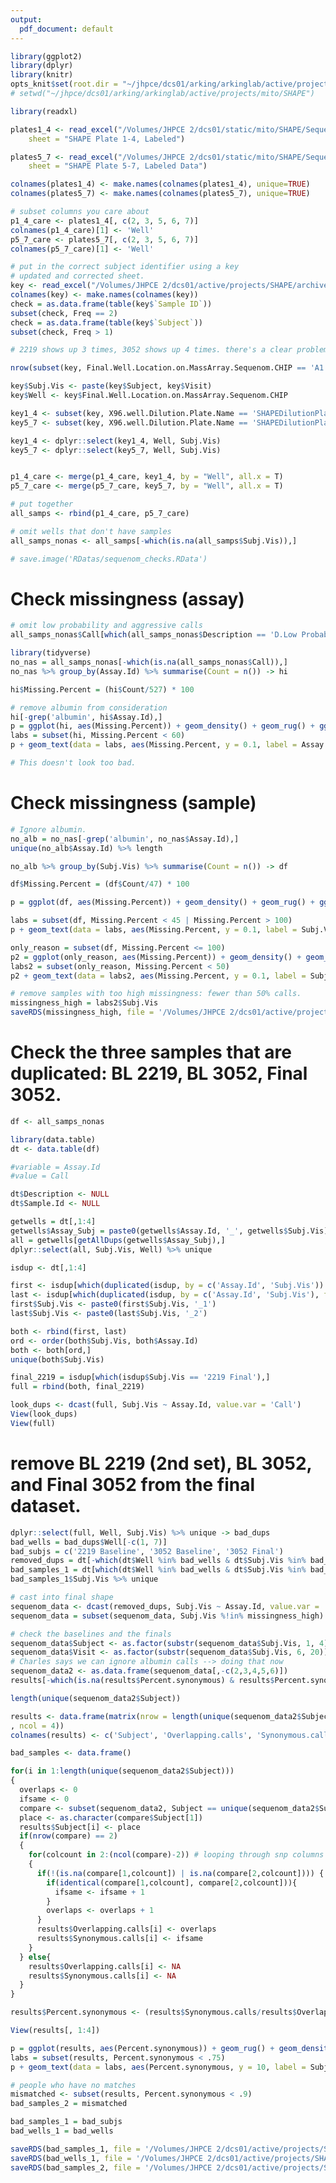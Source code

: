```yaml
---
output:
  pdf_document: default
---
```


```r
library(ggplot2)
library(dplyr)
library(knitr)
opts_knit$set(root.dir = "~/jhpce/dcs01/arking/arkinglab/active/projects/mito/SHAPE")
# setwd("~/jhpce/dcs01/arking/arkinglab/active/projects/mito/SHAPE")
```

```r
library(readxl)

plates1_4 <- read_excel("/Volumes/JHPCE 2/dcs01/static/mito/SHAPE/Sequenom/SHAPE MassArray Sequenom 3.29.18/PlateData_SHAPE 1-4_March 2018.xlsx", 
    sheet = "SHAPE Plate 1-4, Labeled")

plates5_7 <- read_excel("/Volumes/JHPCE 2/dcs01/static/mito/SHAPE/Sequenom/SHAPE MassArray Sequenom 3.29.18/PlateData_SHAPE 5-7_March 2018.xlsx", 
    sheet = "SHAPE Plate 5-7, Labeled Data")

colnames(plates1_4) <- make.names(colnames(plates1_4), unique=TRUE)
colnames(plates5_7) <- make.names(colnames(plates5_7), unique=TRUE)
```

```r
# subset columns you care about
p1_4_care <- plates1_4[, c(2, 3, 5, 6, 7)]
colnames(p1_4_care)[1] <- 'Well'
p5_7_care <- plates5_7[, c(2, 3, 5, 6, 7)]
colnames(p5_7_care)[1] <- 'Well'

# put in the correct subject identifier using a key
# updated and corrected sheet.
key <- read_excel("/Volumes/JHPCE 2/dcs01/active/projects/SHAPE/archive/jason_2.9.18_qpcr_results/SHAPE Biomek 4000 Final Excel Sheet.6-11-18.xlsx")
colnames(key) <- make.names(colnames(key))
check = as.data.frame(table(key$`Sample ID`))
subset(check, Freq == 2)
check = as.data.frame(table(key$`Subject`))
subset(check, Freq > 1)

# 2219 shows up 3 times, 3052 shows up 4 times. there's a clear problem here. 

nrow(subset(key, Final.Well.Location.on.MassArray.Sequenom.CHIP == 'A1'))

key$Subj.Vis <- paste(key$Subject, key$Visit)
key$Well <- key$Final.Well.Location.on.MassArray.Sequenom.CHIP

key1_4 <- subset(key, X96.well.Dilution.Plate.Name == 'SHAPEDilutionPlate1' | X96.well.Dilution.Plate.Name == 'SHAPEDilutionPlate2' | X96.well.Dilution.Plate.Name == 'SHAPEDilutionPlate3' | X96.well.Dilution.Plate.Name == 'SHAPEDilutionPlate4')
key5_7 <- subset(key, X96.well.Dilution.Plate.Name == 'SHAPEDilutionPlate5' | X96.well.Dilution.Plate.Name == 'SHAPEDilutionPlate6' | X96.well.Dilution.Plate.Name == 'SHAPEDilutionPlate7')

key1_4 <- dplyr::select(key1_4, Well, Subj.Vis)
key5_7 <- dplyr::select(key5_7, Well, Subj.Vis)


p1_4_care <- merge(p1_4_care, key1_4, by = "Well", all.x = T)
p5_7_care <- merge(p5_7_care, key5_7, by = "Well", all.x = T)

# put together
all_samps <- rbind(p1_4_care, p5_7_care)

# omit wells that don't have samples
all_samps_nonas <- all_samps[-which(is.na(all_samps$Subj.Vis)),]

# save.image('RDatas/sequenom_checks.RData')
```

# Check missingness (assay)
```r
# omit low probability and aggressive calls
all_samps_nonas$Call[which(all_samps_nonas$Description == 'D.Low Probability' | all_samps_nonas$Description == 'C.Aggressive')] <- NA

library(tidyverse)
no_nas = all_samps_nonas[-which(is.na(all_samps_nonas$Call)),]
no_nas %>% group_by(Assay.Id) %>% summarise(Count = n()) -> hi

hi$Missing.Percent = (hi$Count/527) * 100

# remove albumin from consideration
hi[-grep('albumin', hi$Assay.Id),]
p = ggplot(hi, aes(Missing.Percent)) + geom_density() + geom_rug() + ggtitle('Missingness by assay ID')
labs = subset(hi, Missing.Percent < 60)
p + geom_text(data = labs, aes(Missing.Percent, y = 0.1, label = Assay.Id, vjust = -0.5), angle = 90, col = 'black') + geom_vline(xintercept = labs$Missing.Percent, lty = 2, colour = "gray50")

# This doesn't look too bad. 
```

# Check missingness (sample)
```r
# Ignore albumin.
no_alb = no_nas[-grep('albumin', no_nas$Assay.Id),]
unique(no_alb$Assay.Id) %>% length

no_alb %>% group_by(Subj.Vis) %>% summarise(Count = n()) -> df

df$Missing.Percent = (df$Count/47) * 100

p = ggplot(df, aes(Missing.Percent)) + geom_density() + geom_rug() + ggtitle('Missingness by individual sample')

labs = subset(df, Missing.Percent < 45 | Missing.Percent > 100)
p + geom_text(data = labs, aes(Missing.Percent, y = 0.1, label = Subj.Vis, vjust = -0.5), angle = 90, col = 'black') + geom_vline(xintercept = labs$Missing.Percent, lty = 2, colour = "gray50")

only_reason = subset(df, Missing.Percent <= 100)
p2 = ggplot(only_reason, aes(Missing.Percent)) + geom_density() + geom_rug() + ggtitle('Missingness by individual sample')
labs2 = subset(only_reason, Missing.Percent < 50)
p2 + geom_text(data = labs2, aes(Missing.Percent, y = 0.1, label = Subj.Vis, vjust = -0.5), angle = 90, col = 'black') + geom_vline(xintercept = labs2$Missing.Percent, lty = 2, colour = "gray50") + theme_classic()

# remove samples with too high missingness: fewer than 50% calls.
missingness_high = labs2$Subj.Vis
saveRDS(missingness_high, file = '/Volumes/JHPCE 2/dcs01/active/projects/SHAPE/R_objects/bad_samples3.rds')
```

# Check the three samples that are duplicated: BL 2219, BL 3052, Final 3052.
```r
df <- all_samps_nonas

library(data.table)
dt <- data.table(df)

#variable = Assay.Id
#value = Call

dt$Description <- NULL
dt$Sample.Id <- NULL

getwells = dt[,1:4]
getwells$Assay_Subj = paste0(getwells$Assay.Id, '_', getwells$Subj.Vis)
all = getwells[getAllDups(getwells$Assay_Subj),]
dplyr::select(all, Subj.Vis, Well) %>% unique

isdup <- dt[,1:4]

first <- isdup[which(duplicated(isdup, by = c('Assay.Id', 'Subj.Vis')) == T),]
last <- isdup[which(duplicated(isdup, by = c('Assay.Id', 'Subj.Vis'), fromLast = T) == T),]
first$Subj.Vis <- paste0(first$Subj.Vis, '_1')
last$Subj.Vis <- paste0(last$Subj.Vis, '_2')

both <- rbind(first, last)
ord <- order(both$Subj.Vis, both$Assay.Id)
both <- both[ord,]
unique(both$Subj.Vis)

final_2219 = isdup[which(isdup$Subj.Vis == '2219 Final'),]
full = rbind(both, final_2219)

look_dups <- dcast(full, Subj.Vis ~ Assay.Id, value.var = 'Call')
View(look_dups)
View(full)

```

# remove BL 2219 (2nd set), BL 3052, and Final 3052 from the final dataset.
```r
dplyr::select(full, Well, Subj.Vis) %>% unique -> bad_dups
bad_wells = bad_dups$Well[-c(1, 7)]
bad_subjs = c('2219 Baseline', '3052 Baseline', '3052 Final')
removed_dups = dt[-which(dt$Well %in% bad_wells & dt$Subj.Vis %in% bad_subjs),]
bad_samples_1 = dt[which(dt$Well %in% bad_wells & dt$Subj.Vis %in% bad_subjs),] 
bad_samples_1$Subj.Vis %>% unique

# cast into final shape
sequenom_data <- dcast(removed_dups, Subj.Vis ~ Assay.Id, value.var = 'Call')
sequenom_data = subset(sequenom_data, Subj.Vis %!in% missingness_high)
```

```r
# check the baselines and the finals
sequenom_data$Subject <- as.factor(substr(sequenom_data$Subj.Vis, 1, 4))
sequenom_data$Visit <- as.factor(substr(sequenom_data$Subj.Vis, 6, 20))
# Charles says we can ignore albumin calls --> doing that now
sequenom_data2 <- as.data.frame(sequenom_data[,-c(2,3,4,5,6)])
results[-which(is.na(results$Percent.synonymous) & results$Percent.synonymous == 'NaN'),] %>% nrow

length(unique(sequenom_data2$Subject))

results <- data.frame(matrix(nrow = length(unique(sequenom_data2$Subject))
, ncol = 4))
colnames(results) <- c('Subject', 'Overlapping.calls', 'Synonymous.calls', 'Percent.synonymous')

bad_samples <- data.frame()

for(i in 1:length(unique(sequenom_data2$Subject)))
{
  overlaps <- 0
  ifsame <- 0
  compare <- subset(sequenom_data2, Subject == unique(sequenom_data2$Subject)[i])
  place <- as.character(compare$Subject[1])
  results$Subject[i] <- place
  if(nrow(compare) == 2)
  {
    for(colcount in 2:(ncol(compare)-2)) # looping through snp columns
    {
      if(!(is.na(compare[1,colcount]) | is.na(compare[2,colcount]))) {
        if(identical(compare[1,colcount], compare[2,colcount])){
          ifsame <- ifsame + 1
        }
        overlaps <- overlaps + 1
      } 
      results$Overlapping.calls[i] <- overlaps    
      results$Synonymous.calls[i] <- ifsame   
    }
  } else{
    results$Overlapping.calls[i] <- NA    
    results$Synonymous.calls[i] <- NA    
  }
}

results$Percent.synonymous <- (results$Synonymous.calls/results$Overlapping.calls)

View(results[, 1:4])

p = ggplot(results, aes(Percent.synonymous)) + geom_rug() + geom_density()
labs = subset(results, Percent.synonymous < .75)
p + geom_text(data = labs, aes(Percent.synonymous, y = 10, label = Subject, vjust = -0.5), angle = 90, col = 'black') + geom_vline(xintercept = labs$Percent.synonymous, lty = 2, colour = "gray50") + geom_vline(xintercept = 0.9, col = 'red') + theme_classic()
```


```r
# people who have no matches
mismatched <- subset(results, Percent.synonymous < .9)
bad_samples_2 = mismatched

bad_samples_1 = bad_subjs
bad_wells_1 = bad_wells

saveRDS(bad_samples_1, file = '/Volumes/JHPCE 2/dcs01/active/projects/SHAPE/R_objects/bad_samples1.rds')
saveRDS(bad_wells_1, file = '/Volumes/JHPCE 2/dcs01/active/projects/SHAPE/R_objects/bad_wells1.rds')
saveRDS(bad_samples_2, file = '/Volumes/JHPCE 2/dcs01/active/projects/SHAPE/R_objects/bad_samples2.rds')
```
